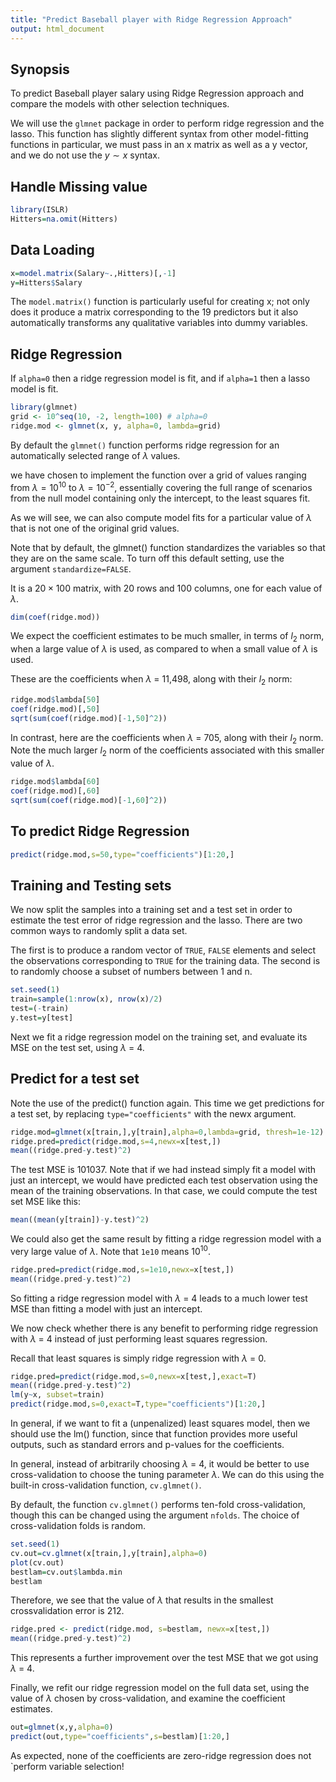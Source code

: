 ```yaml
---
title: "Predict Baseball player with Ridge Regression Approach"
output: html_document
---
```


## Synopsis

To predict Baseball player salary using Ridge Regression approach and compare the models with other selection techniques.

We will use the `glmnet` package in order to perform ridge regression and the lasso. This function has slightly different syntax from other model-fitting functions in particular, we must pass in an x matrix as well as a y vector, and we do not use the $y \sim x$ syntax.

## Handle Missing value

```r
library(ISLR)
Hitters=na.omit(Hitters)
```

## Data Loading

```r
x=model.matrix(Salary~.,Hitters)[,-1]
y=Hitters$Salary
```

The `model.matrix()` function is particularly useful for creating x; not only does it produce a matrix corresponding to the 19 predictors but it also automatically transforms any qualitative variables into dummy variables.


## Ridge Regression

If `alpha=0` then a ridge regression model is fit, and if `alpha=1` then a lasso model is fit.


```r
library(glmnet)
grid <- 10^seq(10, -2, length=100) # alpha=0 
ridge.mod <- glmnet(x, y, alpha=0, lambda=grid)
```

By default the `glmnet()` function performs ridge regression for an automatically selected range of $\lambda$ values.

we have chosen to implement the function over a grid of values ranging from $\lambda = 10^{10}$ to $\lambda = 10^{-2}$, essentially covering the full range of scenarios from the null model containing only the intercept, to the least squares fit.

As we will see, we can also compute model fits for a particular value of $\lambda$ that is not one of the original grid values.

Note that by default, the glmnet() function standardizes the variables so that they are on the same scale. To turn off this default setting, use the argument `standardize=FALSE`.



It is a $20 \times 100$ matrix, with 20 rows and 100 columns, one for each value of $\lambda$.

```r
dim(coef(ridge.mod)) 
```

We expect the coefficient estimates to be much smaller, in terms of $l_2$ norm, when a large value of $\lambda$ is used, as compared to when a small value of $\lambda$ is used.

These are the coefficients when $\lambda$ = 11,498, along with their $l_2$ norm:

```r
ridge.mod$lambda[50]
coef(ridge.mod)[,50]
sqrt(sum(coef(ridge.mod)[-1,50]^2))
```

In contrast, here are the coefficients when $\lambda$ = 705, along with their $l_2$ norm. Note the much larger $l_2$ norm of the coefficients associated with this smaller value of $\lambda$.

```r
ridge.mod$lambda[60]
coef(ridge.mod)[,60]
sqrt(sum(coef(ridge.mod)[-1,60]^2))
```

## To predict Ridge Regression

```r
predict(ridge.mod,s=50,type="coefficients")[1:20,]
```


## Training and Testing sets

We now split the samples into a training set and a test set in order to estimate the test error of ridge regression and the lasso. There are two common ways to randomly split a data set.

The first is to produce a random vector of `TRUE`, `FALSE` elements and select the observations corresponding to `TRUE` for the training data. The second is to randomly choose a subset of numbers between 1 and n.

```r
set.seed(1)
train=sample(1:nrow(x), nrow(x)/2)
test=(-train)
y.test=y[test]
```

Next we fit a ridge regression model on the training set, and evaluate its MSE on the test set, using $\lambda$ = 4.

## Predict for a test set

Note the use of the predict() function again. This time we get predictions for a test set, by replacing `type="coefficients"` with the newx argument.

```r
ridge.mod=glmnet(x[train,],y[train],alpha=0,lambda=grid, thresh=1e-12)
ridge.pred=predict(ridge.mod,s=4,newx=x[test,])
mean((ridge.pred-y.test)^2)
```

The test MSE is 101037. Note that if we had instead simply fit a model with just an intercept, we would have predicted each test observation using the mean of the training observations. In that case, we could compute the test set MSE like this:

```r
mean((mean(y[train])-y.test)^2)
```

We could also get the same result by fitting a ridge regression model with a very large value of $\lambda$. Note that `1e10` means $10^{10}$.

```r
ridge.pred=predict(ridge.mod,s=1e10,newx=x[test,])
mean((ridge.pred-y.test)^2)
```

So fitting a ridge regression model with $\lambda$ = 4 leads to a much lower test MSE than fitting a model with just an intercept.

We now check whether there is any benefit to performing ridge regression with $\lambda$ = 4 instead of just performing least squares regression.

Recall that least squares is simply ridge regression with $\lambda$ = 0.

```r
ridge.pred=predict(ridge.mod,s=0,newx=x[test,],exact=T)
mean((ridge.pred-y.test)^2)
lm(y~x, subset=train)
predict(ridge.mod,s=0,exact=T,type="coefficients")[1:20,]
```


In general, if we want to fit a (unpenalized) least squares model, then we should use the lm() function, since that function provides more useful outputs, such as standard errors and p-values for the coefficients.

In general, instead of arbitrarily choosing $\lambda$ = 4, it would be better to use cross-validation to choose the tuning parameter $\lambda$. We can do this using the built-in cross-validation function, `cv.glmnet()`.

By default, the function `cv.glmnet()` performs ten-fold cross-validation, though this can be changed using the argument `nfolds`. The choice of cross-validation folds is random.

```r
set.seed(1)
cv.out=cv.glmnet(x[train,],y[train],alpha=0)
plot(cv.out)
bestlam=cv.out$lambda.min
bestlam
```

Therefore, we see that the value of $\lambda$ that results in the smallest crossvalidation error is 212.

```r
ridge.pred <- predict(ridge.mod, s=bestlam, newx=x[test,])
mean((ridge.pred-y.test)^2)
```

This represents a further improvement over the test MSE that we got using $\lambda$ = 4.

Finally, we refit our ridge regression model on the full data set, using the value of $\lambda$ chosen by cross-validation, and examine the coefficient estimates.

```r
out=glmnet(x,y,alpha=0)
predict(out,type="coefficients",s=bestlam)[1:20,]
```

As expected, none of the coefficients are zero-ridge regression does not `perform variable selection!